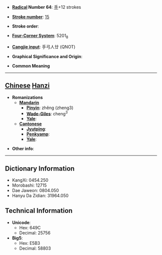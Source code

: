 * '''[[Wiktionary:Chinese radical index| Radical]] Number 64''': [[Wiktionary:Chinese radical index 手|手]]+12 strokes

* '''[[Wiktionary:Chinese total strokes index|Stroke number]]''': [[Wiktionary:Chinese total strokes index 15|15]]

* '''Stroke order''': 

* '''[[Wiktionary:Chinese four corner index|Four-Corner System]]''': 5201<sub>8</sub>

* '''[[Wiktionary:Chinese Cangjie index|Cangjie input]]''': 手弓人廿 (QNOT)

* '''Graphical Significance and Origin''': 

* '''Common Meaning'''

----

== [[Chinese]] [[Hanzi]] ==

* '''Romanizations'''
** '''[[Mandarin]]'''
*** '''[[Pinyin]]''': zhěng (zheng3)
*** '''[[Wade-Giles]]''': cheng<sup>3</sup>
*** '''[[Yale]]''': 
** '''[[Cantonese]]'''
*** '''[[Jyutping]]''':
*** '''[[Penkyamp]]''': 
*** '''[[Yale]]''': 

* '''Other info''': 

----

== Dictionary Information ==

* KangXi: 0454.250
* Morobashi: 12715
* Dae Jaweon: 0804.050
* Hanyu Da Zidian: 31964.050

== Technical Information ==

* '''Unicode''':
** Hex: 649C
** Decimal: 25756
* '''Big5''':
** Hex: E5B3
** Decimal: 58803
